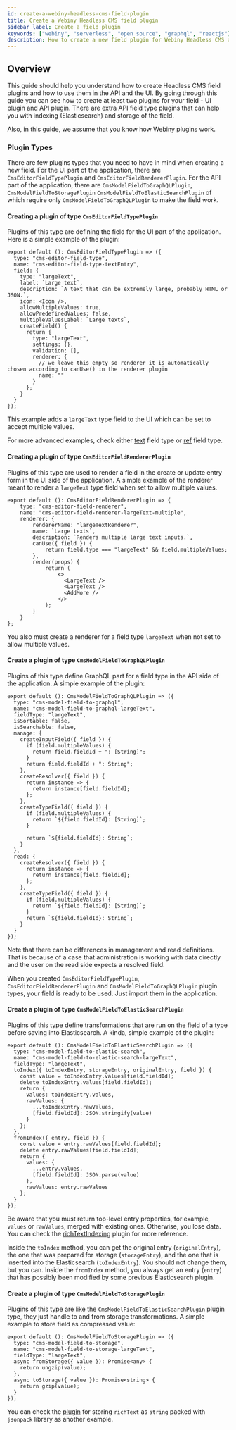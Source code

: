 ```yaml
---
id: create-a-webiny-headless-cms-field-plugin
title: Create a Webiny Headless CMS field plugin
sidebar_label: Create a field plugin
keywords: ["webiny", "serverless", "open source", "graphql", "reactjs"]
description: How to create a new field plugin for Webiny Headless CMS application? We need to create both UI and API field plugins, which we go through in this guide.
---
```


## Overview

This guide should help you understand how to create Headless CMS field plugins and how to use them in the API and the UI. By going through this guide you can see how to create at least two plugins for your field - UI plugin and API plugin. There are extra API field type plugins that can help you with indexing (Elasticsearch) and storage of the field.

Also, in this guide, we assume that you know how Webiny plugins work.

### Plugin Types

There are few plugins types that you need to have in mind when creating a new field. For the UI part of the application, there are `CmsEditorFieldTypePlugin` and `CmsEditorFieldRendererPlugin`. For the API part of the application, there are `CmsModelFieldToGraphQLPlugin`, `CmsModelFieldToStoragePlugin` `CmsModelFieldToElasticSearchPlugin` of which require only `CmsModelFieldToGraphQLPlugin` to make the field work.

#### Creating a plugin of type `CmsEditorFieldTypePlugin`

Plugins of this type are defining the field for the UI part of the application.
Here is a simple example of the plugin:

```tsx
export default (): CmsEditorFieldTypePlugin => ({
  type: "cms-editor-field-type",
  name: "cms-editor-field-type-textEntry",
  field: {
    type: "largeText",
    label: `Large text`,
    description: `A text that can be extremely large, probably HTML or JSON.`,
    icon: <Icon />,
    allowMultipleValues: true,
    allowPredefinedValues: false,
    multipleValuesLabel: `Large texts`,
    createField() {
      return {
        type: "largeText",
        settings: {},
        validation: [],
        renderer: {
          // we leave this empty so renderer it is automatically chosen according to canUse() in the renderer plugin
          name: ""
        }
      };
    }
  }
});
```

This example adds a `largeText` type field to the UI which can be set to accept multiple values.

For more advanced examples, check either [text](https://github.com/webiny/webiny-js/blob/de23b3428e0e280b86584db556a91013993dd6d0/packages/app-headless-cms/src/admin/plugins/fields/text.tsx) field type or [ref](https://github.com/webiny/webiny-js/blob/de23b3428e0e280b86584db556a91013993dd6d0/packages/app-headless-cms/src/admin/plugins/fields/ref.tsx) field type.

#### Creating a plugin of type `CmsEditorFieldRendererPlugin`

Plugins of this type are used to render a field in the create or update entry form in the UI side of the application.
A simple example of the renderer meant to render a `largeText` type field when set to allow multiple values.

```tsx
export default (): CmsEditorFieldRendererPlugin => {
    type: "cms-editor-field-renderer",
    name: "cms-editor-field-renderer-largeText-multiple",
    renderer: {
        rendererName: "largeTextRenderer",
        name: `Large texts`,
        description: `Renders multiple large text inputs.`,
        canUse({ field }) {
            return field.type === "largeText" && field.multipleValues;
        },
        render(props) {
            return (
                <>
                  <LargeText />
                  <LargeText />
                  <AddMore />
                </>
            );
        }
    }
};
```

You also must create a renderer for a field type `largeText` when not set to allow multiple values.

#### Create a plugin of type `CmsModelFieldToGraphQLPlugin`

Plugins of this type define GraphQL part for a field type in the API side of the application.
A simple example of the plugin:

```tsx
export default (): CmsModelFieldToGraphQLPlugin => ({
  type: "cms-model-field-to-graphql",
  name: "cms-model-field-to-graphql-largeText",
  fieldType: "largeText",
  isSortable: false,
  isSearchable: false,
  manage: {
    createInputField({ field }) {
      if (field.multipleValues) {
        return field.fieldId + ": [String]";
      }
      return field.fieldId + ": String";
    },
    createResolver({ field }) {
      return instance => {
        return instance[field.fieldId];
      };
    },
    createTypeField({ field }) {
      if (field.multipleValues) {
        return `${field.fieldId}: [String]`;
      }

      return `${field.fieldId}: String`;
    }
  },
  read: {
    createResolver({ field }) {
      return instance => {
        return instance[field.fieldId];
      };
    },
    createTypeField({ field }) {
      if (field.multipleValues) {
        return `${field.fieldId}: [String]`;
      }
      return `${field.fieldId}: String`;
    }
  }
});
```

Note that there can be differences in management and read definitions. That is because of a case that administration is working with data directly and the user on the read side expects a resolved field.

When you created `CmsEditorFieldTypePlugin`, `CmsEditorFieldRendererPlugin` and `CmsModelFieldToGraphQLPlugin` plugin types, your field is ready to be used. Just import them in the application.

#### Create a plugin of type `CmsModelFieldToElasticSearchPlugin`

Plugins of this type define transformations that are run on the field of a type before saving into Elasticsearch.
A kinda, simple example of the plugin:

```tsx
export default (): CmsModelFieldToElasticSearchPlugin => ({
  type: "cms-model-field-to-elastic-search",
  name: "cms-model-field-to-elastic-search-largeText",
  fieldType: "largeText",
  toIndex({ toIndexEntry, storageEntry, originalEntry, field }) {
    const value = toIndexEntry.values[field.fieldId];
    delete toIndexEntry.values[field.fieldId];
    return {
      values: toIndexEntry.values,
      rawValues: {
        ...toIndexEntry.rawValues,
        [field.fieldId]: JSON.stringify(value)
      }
    };
  },
  fromIndex({ entry, field }) {
    const value = entry.rawValues[field.fieldId];
    delete entry.rawValues[field.fieldId];
    return {
      values: {
        ...entry.values,
        [field.fieldId]: JSON.parse(value)
      },
      rawValues: entry.rawValues
    };
  }
});
```

Be aware that you must return top-level entry properties, for example, `values` or `rawValues`, merged with existing ones. Otherwise, you lose data. You can check the [richTextIndexing](https://github.com/webiny/webiny-js/blob/74466282f9a4abd97421d8cf8a3122b5957f4576/packages/api-headless-cms/src/content/plugins/es/indexing/richTextIndexing.ts) plugin for more reference.

Inside the `toIndex` method, you can get the original entry (`originalEntry`), the one that was prepared for storage (`storageEntry`), and the one that is inserted into the Elasticsearch (`toIndexEntry`). You should not change them, but you can.
Inside the `fromIndex` method, you always get an entry (`entry`) that has possibly been modified by some previous Elasticsearch plugin.

#### Create a plugin of type `CmsModelFieldToStoragePlugin`

Plugins of this type are like the `CmsModelFieldToElasticSearchPlugin` plugin type, they just handle to and from storage transformations.
A simple example to store field as compressed value:

```tsx
export default (): CmsModelFieldToStoragePlugin => ({
  type: "cms-model-field-to-storage",
  name: "cms-model-field-to-storage-largeText",
  fieldType: "largeText",
  async fromStorage({ value }): Promise<any> {
    return ungzip(value);
  },
  async toStorage({ value }): Promise<string> {
    return gzip(value);
  }
});
```

You can check the [plugin](https://github.com/webiny/webiny-js/blob/de23b3428e0e280b86584db556a91013993dd6d0/packages/api-headless-cms/src/content/plugins/fieldsStorage/richTextStorage.ts) for storing `richText` as `string` packed with `jsonpack` library as another example.
